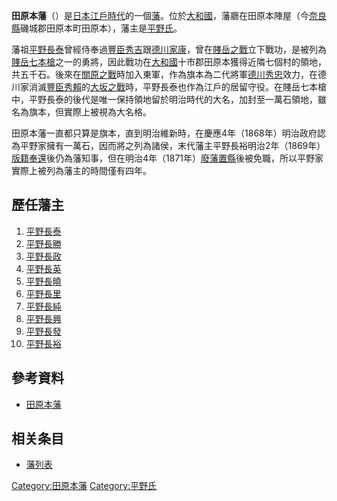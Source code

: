 '''田原本藩'''（{{jpn|j=田原本藩|hg=たわらもとはん|rm=Tawaramoto han|f=y}}）是[[日本|日本]][[江戶時代|江戶時代]]的一個[[藩_(日本)|藩]]。位於[[大和國|大和國]]，藩廳在田原本陣屋（今[[奈良縣|奈良縣]]磯城郡田原本町田原本），藩主是[[平野氏|平野氏]]。

藩祖[[平野長泰|平野長泰]]曾經侍奉過[[豐臣秀吉|豐臣秀吉]]跟[[德川家康|德川家康]]，曾在[[賤岳之戰|賤岳之戰]]立下戰功，是被列為[[賤岳七本槍|賤岳七本槍]]之一的勇將，因此戰功在[[大和國|大和國]]十市郡田原本獲得近隣七個村的領地，共五千石。後來在[[關原之戰|關原之戰]]時加入東軍，作為旗本為二代將軍[[德川秀忠|德川秀忠]]效力，在德川家消滅[[豐臣秀賴|豐臣秀賴]]的[[大坂之戰|大坂之戰]]時，平野長泰也作為江戶的居留守役。在賤岳七本槍中，平野長泰的後代是唯一保持領地留於明治時代的大名，加封至一萬石領地，雖名為旗本，但實際上被視為大名格。

田原本藩一直都只算是旗本，直到明治維新時，在慶應4年（1868年）明治政府認為平野家擁有一萬石，因而將之列為諸侯，末代藩主平野長裕明治2年（1869年）[[版籍奉還|版籍奉還]]後仍為藩知事，但在明治4年（1871年）[[廢藩置縣|廢藩置縣]]後被免職，所以平野家實際上被列為藩主的時間僅有四年。

== 歷任藩主 ==
#[[平野長泰|平野長泰]] 
#[[平野長勝|平野長勝]] 
#[[平野長政|平野長政]] 
#[[平野長英|平野長英]]
#[[平野長曉|平野長曉]]
#[[平野長里|平野長里]] 
#[[平野長純|平野長純]] 
#[[平野長興|平野長興]] 
#[[平野長發|平野長發]] 
#[[平野長裕|平野長裕]]

==參考資料==
*[https://web.archive.org/web/20040706235724/http://shinsent.hp.infoseek.co.jp/zyoukaku/kinki/nara/tawaramoto.html 田原本藩]

==相关条目==
* [[藩列表|藩列表]]

{{江戶時代的藩}}

[[Category:田原本藩|Category:田原本藩]]
[[Category:平野氏|Category:平野氏]]